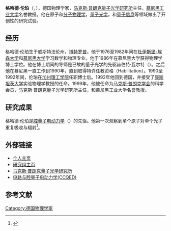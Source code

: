 {{dead end|time=2016-09-27T18:06:31+00:00}}
'''格哈德·伦珀'''（{{lang-de|'''Gerhard Rempe'''}}，{{bd|1956年|4月22日}}），德国物理学家，[[马克斯·普朗克量子光学研究所|马克斯·普朗克量子光学研究所]]主任，[[慕尼黑工业大学|慕尼黑工业大学]]名誉教授。他在原子和[[分子物理学|分子物理学]]，[[量子光学|量子光学]]，和[[量子信息|量子信息]]等领域做出了开创性的研究试验。

==经历==
格哈德·伦珀生于威斯特法伦州，[[博特罗普|博特罗普]]。他于1976至1982年间在[[杜伊斯堡-埃森大学|杜伊斯堡-埃森大学]]和[[慕尼黑大学|慕尼黑大学]]学习数学和物理专业。他于1986年在慕尼黑大学获得物理学博士学位。他在博士期间的导师是已故的量子光学的先驱赫伯特·瓦尔特（{{lang-de|'''Herbert Walther'''}}）。之后他在慕尼黑一直工作到1990年，直到取得特许任教资格（Habilitation）。1990至1992年间，伦珀在[[加州理工学院|加州理工学院]]任职博士后。1992年他回到德国，并接受了[[康斯坦茨大学|康斯坦茨大学]]实验物理学教授的任命。1999年，他被任命为[[马克斯·普朗克学会|马克斯·普朗克学会]]的科学会员，马克斯·普朗克量子光学研究所主任，和慕尼黑工业大学名誉教授。

==研究成果==
格哈德·伦珀是[[腔量子电动力学|腔量子电动力学]]（{{lang-en|cavity quantum electrodynamics}}）的先驱。他第一次观察到单个原子对单个光子重复吸收与辐射<ref>{{cite web|url=http://journals.aps.org/prl/abstract/10.1103/PhysRevLett.58.353|title=Observation of Quantum Collapse and Revival in a One-Atom Maser'', G. Rempe, H. Walther, and N. Klein, Physical Review Letters 58, 353 (1987)|access-date=2016-09-28|archive-date=2021-12-16|archive-url=https://web.archive.org/web/20211216123439/https://journals.aps.org/prl/abstract/10.1103/PhysRevLett.58.353|dead-url=no}}</ref>。

==外部链接==
* [https://web.archive.org/web/20150216144006/http://www.mpq.mpg.de/4544950/employee_page?c=4938424&employee_id=34830 个人主页]
* [http://www.mpq.mpg.de/quantumdynamics 研究组主页] {{Wayback|url=http://www.mpq.mpg.de/quantumdynamics |date=20210122124654 }}
* [http://www.mpq.mpg.de/cms/mpq/en/index.html 马克斯·普朗克量子光学研究所] {{Wayback|url=http://www.mpq.mpg.de/cms/mpq/en/index.html |date=20140906110437 }}
* [http://www.ccqed.eu/ 电路与腔量子电动力学(CCQED)] {{Wayback|url=http://www.ccqed.eu/ |date=20210121110448 }}

== 参考文献 ==
{{Reflist|30em}}

{{量子力學}}
[[Category:德国物理学家|Category:德国物理学家]]